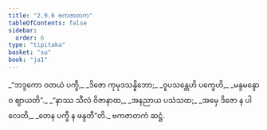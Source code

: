 ```yaml
---
title: "2.9.6 ဗကဇာတက"
tableOfContents: false
sidebar:
  order: 6
type: "tipitaka"
basket: "su"
book: "ja1"
---
```



<DynamicBreadcrumb />

<Division number="171" book="ja1" e="ch" v="22" p="65">

<Paragraph number="617" type="verses" book="ja1">
_“ဘဒ္ဒကော ဝတယံ ပက္ခီ,_  
_ဒိဇော ကုမုဒသန္နိဘော;_  
_ဝူပသန္တေဟိ ပက္ခေဟိ,_  
_မန္ဒမန္ဒောဝ ဈာယတိ”._  

</Paragraph>

</Division>
<Division number="172" book="ja1" e="ch" v="22" p="65">

<Paragraph number="618" type="verses" book="ja1">
_“နာဿ သီလံ ဝိဇာနာထ,_  
_အနညာယ ပသံသထ;_  
_အမှေ ဒိဇော န ပါလေတိ,_  
_တေန ပက္ခီ န ဖန္ဒတီ”တိ._  


</Paragraph>
</Division>

<Paragraph number="619" type="center" book="ja1">
ဗကဇာတကံ ဆဋ္ဌံ.
</Paragraph>